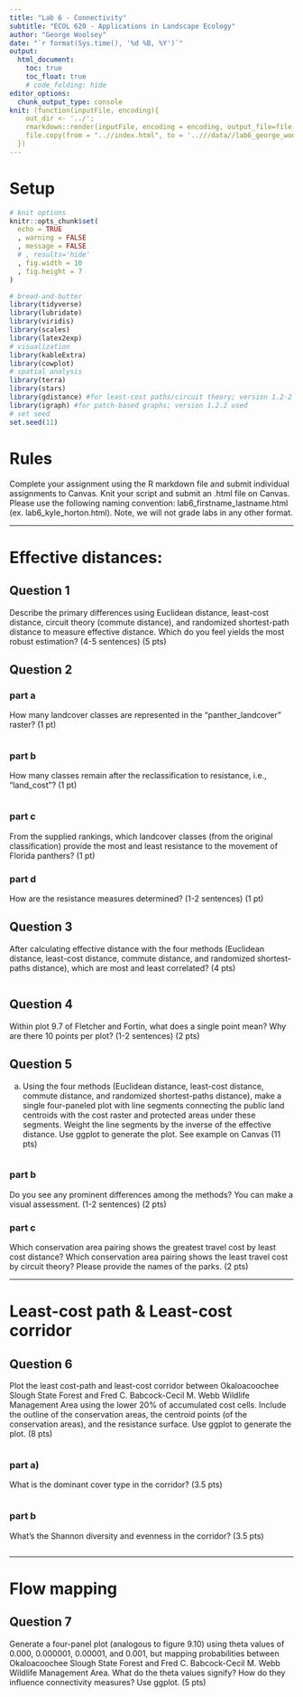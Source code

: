 ```yaml
---
title: "Lab 6 - Connectivity"
subtitle: "ECOL 620 - Applications in Landscape Ecology"
author: "George Woolsey"
date: "`r format(Sys.time(), '%d %B, %Y')`"
output: 
  html_document:
    toc: true
    toc_float: true
    # code_folding: hide
editor_options: 
  chunk_output_type: console
knit: (function(inputFile, encoding){ 
    out_dir <- '../';
    rmarkdown::render(inputFile, encoding = encoding, output_file=file.path(dirname(inputFile), out_dir, 'index.html'));
    file.copy(from = "..//index.html", to = '..///data//lab6_george_woolsey.html', overwrite = TRUE)
  })
---
```


# Setup

```r
# knit options
knitr::opts_chunk$set(
  echo = TRUE
  , warning = FALSE
  , message = FALSE
  # , results='hide'
  , fig.width = 10
  , fig.height = 7
)
```

```r
# bread-and-butter
library(tidyverse)
library(lubridate)
library(viridis)
library(scales)
library(latex2exp)
# visualization
library(kableExtra)
library(cowplot)
# spatial analysis
library(terra)
library(stars)
library(gdistance) #for least-cost paths/circuit theory; version 1.2-2 used
library(igraph) #for patch-based graphs; version 1.2.2 used
# set seed
set.seed(11)
```

# Rules

Complete your assignment using the R markdown file and submit individual assignments to Canvas. Knit your script and submit an .html file on Canvas. Please use  the following naming convention: lab6_firstname_lastname.html (ex. lab6_kyle_horton.html).  Note, we will not grade labs in any other format.

---

# Effective distances:

## Question 1

Describe the primary differences using Euclidean distance, least-cost distance, circuit theory (commute distance), and randomized shortest-path distance to measure effective distance. Which do you feel yields the most robust estimation? (4-5 sentences) (5 pts) 

## Question 2	

### part a	

How many landcover classes are represented in the "panther_landcover" raster? (1 pt)

```r

```

### part b

How many classes remain after the reclassification to resistance, i.e., "land_cost"? (1 pt)

```r

```

### part c

From the supplied rankings, which landcover classes (from the original classification)  provide the most and least resistance to the movement of Florida panthers? (1 pt) 

### part d

How are the resistance measures determined? (1-2 sentences) (1 pt)

## Question 3	

After calculating effective distance with the four methods (Euclidean distance, least-cost distance, commute distance, and randomized shortest-paths distance), which are most and least correlated? (4 pts)

```r

```


## Question 4	

Within plot 9.7 of Fletcher and Fortin, what does a single point mean? Why are there 10 points per plot? (1-2 sentences) (2 pts)


## Question 5

a)	Using the four methods (Euclidean distance, least-cost distance, commute distance, and randomized shortest-paths distance), make a single four-paneled plot with line segments connecting the public land centroids with the cost raster and protected areas under these segments. Weight the line segments by the inverse of the effective distance. Use ggplot to generate the plot. See example on Canvas (11 pts)
```r

```


### part b

Do you see any prominent differences among the methods? You can make a visual assessment. (1-2 sentences) (2 pts)


### part c

Which conservation area pairing shows the greatest travel cost by least cost distance? Which conservation area pairing shows the least travel cost by circuit theory? Please provide the names of the parks. (2 pts)

---

# Least-cost path & Least-cost corridor

## Question 6

Plot the least cost-path and least-cost corridor between Okaloacoochee Slough State Forest and Fred C. Babcock-Cecil M. Webb Wildlife Management Area using the lower 20% of accumulated cost cells. Include the outline of the conservation areas, the centroid points (of the conservation areas), and the resistance surface. Use ggplot to generate the plot. (8 pts)

```r

```

### part a)	

What is the dominant cover type in the corridor? (3.5 pts)

```r

```


### part b

What’s the Shannon diversity and evenness in the corridor? (3.5 pts)

```r

```

---

# Flow mapping

## Question 7

Generate a four-panel plot (analogous to figure 9.10) using theta values of 0.000, 0.000001, 0.00001, and 0.001, but mapping probabilities between Okaloacoochee Slough State Forest and Fred C. Babcock-Cecil M. Webb Wildlife Management Area. What do the theta values signify? How do they influence connectivity measures? Use ggplot. (5 pts)

```r

```


